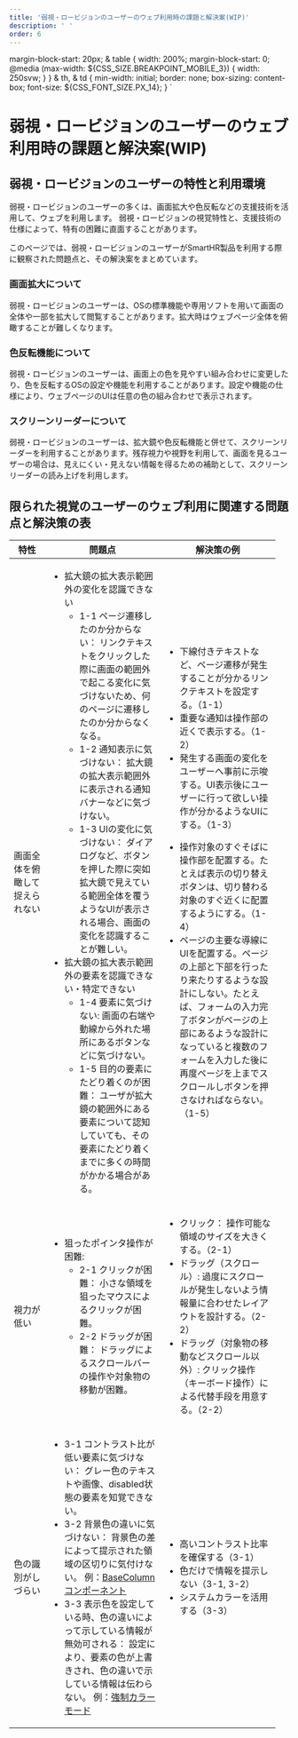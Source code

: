 ```yaml
---
title: '弱視・ロービジョンのユーザーのウェブ利用時の課題と解決案(WIP)'
description: ' '
order: 6
---
```


  margin-block-start: 20px;
  & table {
    width: 200%;
    margin-block-start: 0;
    @media (max-width: ${CSS_SIZE.BREAKPOINT_MOBILE_3}) {
      width: 250svw;
    }
  }
  & th,
  & td {
    min-width: initial;
    border: none;
    box-sizing: content-box;
    font-size: ${CSS_FONT_SIZE.PX_14};
  }
`

# 弱視・ロービジョンのユーザーのウェブ利用時の課題と解決案(WIP)

## 弱視・ロービジョンのユーザーの特性と利用環境

弱視・ロービジョンのユーザーの多くは、画面拡大や色反転などの支援技術を活用して、ウェブを利用します。
弱視・ロービジョンの視覚特性と、支援技術の仕様によって、特有の困難に直面することがあります。

このページでは、弱視・ロービジョンのユーザーがSmartHR製品を利用する際に観察された問題点と、その解決案をまとめています。

### 画面拡大について

弱視・ロービジョンのユーザーは、OSの標準機能や専用ソフトを用いて画面の全体や一部を拡大して閲覧することがあります。拡大時はウェブページ全体を俯瞰することが難しくなります。

### 色反転機能について

弱視・ロービジョンのユーザーは、画面上の色を見やすい組み合わせに変更したり、色を反転するOSの設定や機能を利用することがあります。設定や機能の仕様により、ウェブページのUIは任意の色の組み合わせで表示されます。

### スクリーンリーダーについて
弱視・ロービジョンのユーザーは、拡大鏡や色反転機能と併せて、スクリーンリーダーを利用することがあります。残存視力や視野を利用して、画面を見るユーザーの場合は、見えにくい・見えない情報を得るための補助として、スクリーンリーダーの読み上げを利用します。

## 限られた視覚のユーザーのウェブ利用に関連する問題点と解決策の表

<TableReel class="part">
<Table>
  <thead>
    <tr>
      <Th style="width: 3em;" fixed>特性</Th>
      <Th style="width: 12em;">問題点</Th>
      <Th style="width: 12em;">解決策の例</Th>
    </tr>
  </thead>
  <tbody>
    <tr>
      <Td fixed>画面全体を俯瞰して捉えられない</Td>
      <Td>
        <ul>
          <li>
            拡大鏡の拡大表示範囲外の変化を認識できない
            <ul>
              <li>
                1-1 ページ遷移したのか分からない： 
                リンクテキストをクリックした際に画面の範囲外で起こる変化に気づけないため、何のページに遷移したのか分からなくなる。
              </li>
              <li>
                1-2 通知表示に気づけない： 
                拡大鏡の拡大表示範囲外に表示される通知バナーなどに気づけない。
              </li>
              <li>
                1-3 UIの変化に気づけない： 
                ダイアログなど、ボタンを押した際に突如拡大鏡で見えている範囲全体を覆うようなUIが表示される場合、画面の変化を認識することが難しい。
              </li>
            </ul>
          </li>
          <li>
            拡大鏡の拡大表示範囲外の要素を認識できない・特定できない
            <ul>
              <li>
                1-4 要素に気づけない:
                画面の右端や動線から外れた場所にあるボタンなどに気づけない。
              </li>
              <li>
                1-5 目的の要素にたどり着くのが困難： 
                ユーザが拡大鏡の範囲外にある要素について認知していても、その要素にたどり着くまでに多くの時間がかかる場合がある。
              </li>
            </ul>
          </li>
        </ul>
      </Td>
      <Td>
        <ul>
          <li>
            下線付きテキストなど、ページ遷移が発生することが分かるリンクテキストを設定する。（1-1）
          </li>
          <li>重要な通知は操作部の近くで表示する。（1-2）</li>
          <li>
            発生する画面の変化をユーザーへ事前に示唆する。UI表示後にユーザーに行って欲しい操作が分かるようなUIにする。（1-3）
          </li>
        </ul>
        <ul>
          <li>
            操作対象のすぐそばに操作部を配置する。たとえば表示の切り替えボタンは、切り替わる対象のすぐ近くに配置するようにする。（1-4）
          </li>
          <li>
            ページの主要な導線にUIを配置する。ページの上部と下部を行ったり来たりするような設計にしない。たとえば、フォームの入力完了ボタンがページの上部にあるような設計になっていると複数のフォームを入力した後に再度ページを上までスクロールしボタンを押さなければならない。（1-5）
          </li>
        </ul>
      </Td>
    </tr>
    <tr>
      <Td fixed>視力が低い</Td>
      <Td>
        <ul>
          <li>
            狙ったポインタ操作が困難:
            <ul>
              <li>
                2-1 クリックが困難： 小さな領域を狙ったマウスによるクリックが困難。
              </li>
              <li>
                2-2 ドラッグが困難： 
                ドラッグによるスクロールバーの操作や対象物の移動が困難。
              </li>
            </ul>
          </li>
        </ul>
      </Td>
      <Td>
        <ul>
          <li>クリック： 操作可能な領域のサイズを大きくする。（2-1）</li>
          <li>
            ドラッグ（スクロール）:
            過度にスクロールが発生しないよう情報量に合わせたレイアウトを設計する。（2-2）
          </li>
          <li>
            ドラッグ（対象物の移動などスクロール以外）:
            クリック操作（キーボード操作）による代替手段を用意する。（2-2）
          </li>
        </ul>
      </Td>
    </tr>
    <tr>
      <Td fixed>色の識別がしづらい</Td>
      <Td>
        <ul>
          <li>
            3-1 コントラスト比が低い要素に気づけない： 
            グレー色のテキストや画像、disabled状態の要素を知覚できない。
          </li>
          <li>
            3-2 背景色の違いに気づけない： 
            背景色の差によって提示された領域の区切りに気付けない。
            例：<a href="https://story.smarthr-ui.dev/?path=/docs/data-display%EF%BC%88%E3%83%87%E3%83%BC%E3%82%BF%E8%A1%A8%E7%A4%BA%EF%BC%89-basecolumn--docs">BaseColumnコンポーネント</a>
          </li>
          <li>
            3-3 表示色を設定している時、色の違いによって示している情報が無効可される： 
            設定により、要素の色が上書きされ、色の違いで示している情報は伝わらない。
            例：<a href="https://developer.mozilla.org/ja/docs/Web/CSS/@media/forced-colors">強制カラーモード</a>
          </li>
        </ul>
      </Td>
      <Td>
        <ul>
          <li>高いコントラスト比率を確保する（3-1）</li>
          <li>色だけで情報を提示しない（3-1, 3-2） </li>
          <li>システムカラーを活用する（3-3）</li>
        </ul>
      </Td>
    </tr>
  </tbody>
  </Table>
</TableReel>
